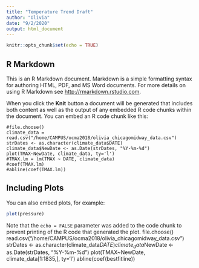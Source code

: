 ```yaml
---
title: "Temperature Trend Draft"
author: "Olivia"
date: "9/2/2020"
output: html_document
---
```


```r
knitr::opts_chunk$set(echo = TRUE)
```

## R Markdown

This is an R Markdown document. Markdown is a simple formatting syntax for authoring HTML, PDF, and MS Word documents. For more details on using R Markdown see <http://rmarkdown.rstudio.com>.

When you click the **Knit** button a document will be generated that includes both content as well as the output of any embedded R code chunks within the document. You can embed an R code chunk like this:

```readdata
#file.choose()
climate_data = read.csv("/home/CAMPUS/ocma2018/olivia_chicagomidway_data.csv") 
strDates <- as.character(climate_data$DATE)
climate_data$NewDate <- as.Date(strDates, "%Y-%m-%d")
plot(TMAX~NewDate, climate_data, ty='l')
#TMAX.lm = lm(TMAX ~ DATE, climate_data)
#coef(TMAX.lm)
#abline(coef(TMAX.lm))
```

## Including Plots

You can also embed plots, for example:

```r
plot(pressure)
```

Note that the `echo = FALSE` parameter was added to the code chunk to prevent printing of the R code that generated the plot.
file.choose()
read.csv("/home/CAMPUS/ocma2018/olivia_chicagomidway_data.csv")
strDates <- as.character(climate_data$DATE)
climate_data$NewDate <- as.Date(strDates, "%Y-%m-%d")
plot(TMAX~NewDate, climate_data[1:1835,], ty='l')
abline(coef(bestfitline))